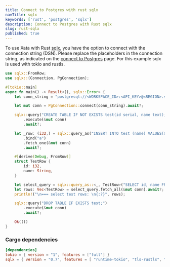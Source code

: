 ```yaml
---
title: Connect to Postgres with rust sqlx
navTitle: sqlx
keywords: ['rust', 'postgres', 'sqlx']
description: Connect to Postgres with Rust sqlx
slug: rust-sqlx
published: true
---
```


To use Xata with Rust [sqlx](https://github.com/launchbadge/sqlx), you have the option to connect with the connection string (DSN).
Please replace the placeholders in the connection string, as indicated on the [connect to Postgres](/docs/postgres) page. For this example sqlx is used with tokio and rustls.

```rust
use sqlx::FromRow;
use sqlx::{Connection, PgConnection};

#[tokio::main]
async fn main() -> Result<(), sqlx::Error> {
    let conn_string = "postgresql://<WORKSPACE_ID>:<API_KEY>@<REGION>.sql.xata.sh:5432/<DATABASE_NAME>:<BRANCH_NAME>?sslmode=require";

    let mut conn = PgConnection::connect(conn_string).await?;

    sqlx::query("CREATE TABLE IF NOT EXISTS test(id serial, name text);")
        .execute(&mut conn)
        .await?;

    let _row: (i32,) = sqlx::query_as("INSERT INTO test (name) VALUES($1) RETURNING id")
        .bind("a")
        .fetch_one(&mut conn)
        .await?;

    #[derive(Debug, FromRow)]
    struct TestRow {
        id: i32,
        name: String,
    }

    let select_query = sqlx::query_as::<_, TestRow>("SELECT id, name FROM test");
    let rows: Vec<TestRow> = select_query.fetch_all(&mut conn).await?;
    println!("\n=== select test rows: \n{:?}", rows);

    sqlx::query("DROP TABLE IF EXISTS test;")
        .execute(&mut conn)
        .await?;

    Ok(())
}
```

### Cargo dependencies

```toml
[dependencies]
tokio = { version = "1", features = ["full"] }
sqlx = { version = "0.7", features = [ "runtime-tokio", "tls-rustls", "postgres" ] }
```
